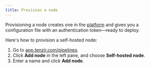```yaml
---
title: Provision a node
---
```


Provisioning a node creates one in the
[platform](../../../../explanations/architecture/platform) and gives you a
configuration file with an authentication token—ready to deploy.

Here's how to provision a self-hosted node:


<Steps>

1. Go to [app.tenzir.com/pipelines](https://app.tenzir.com/pipelines).
1. Click **Add node** in the left pane, and choose **Self-hosted node**.
1. Enter a name and click **Add node**.

</Steps>
